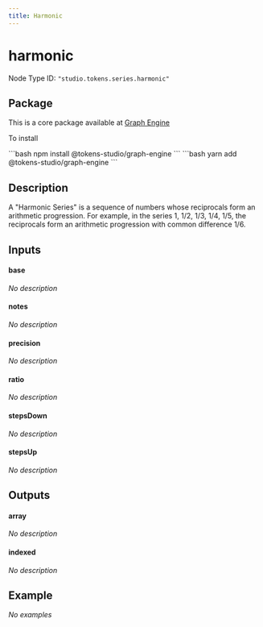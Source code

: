 ```yaml
---
title: Harmonic
---
```



# harmonic

Node Type ID: `"studio.tokens.series.harmonic"`

## Package 

This is a core package available at [Graph Engine](https://www.npmjs.com/package/@tokens-studio/graph-engine)

To install 

<Tabs>
  <TabItem value="npm" label="NPM" default>
```bash
npm install @tokens-studio/graph-engine
```
  </TabItem>
  <TabItem value="yarn" label="Yarn">
```bash
yarn add @tokens-studio/graph-engine
```
  </TabItem>
</Tabs>



## Description
A "Harmonic Series" is a sequence of numbers whose reciprocals form an arithmetic progression. For example, in the series 1, 1/2, 1/3, 1/4, 1/5, the reciprocals form an arithmetic progression with common difference 1/6.

## Inputs


#### base

*No description*




#### notes

*No description*




#### precision

*No description*




#### ratio

*No description*




#### stepsDown

*No description*




#### stepsUp

*No description*




## Outputs


#### array

*No description*




#### indexed

*No description*





## Example

*No examples*

